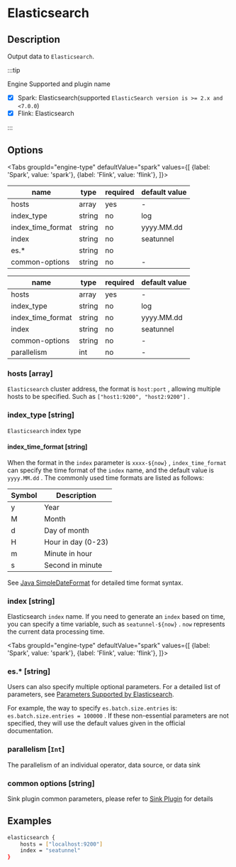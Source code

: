 
# Elasticsearch

## Description

Output data to `Elasticsearch`.

:::tip

Engine Supported and plugin name

* [x] Spark: Elasticsearch(supported `ElasticSearch version is >= 2.x and <7.0.0`)
* [x] Flink: Elasticsearch

:::

## Options

<Tabs
    groupId="engine-type"
    defaultValue="spark"
    values={[
        {label: 'Spark', value: 'spark'},
        {label: 'Flink', value: 'flink'},
    ]}>
<TabItem value="spark">

| name              | type   | required | default value |
| ----------------- | ------ | -------- | ------------- |
| hosts             | array  | yes      | -             |
| index_type        | string | no       | log           |
| index_time_format | string | no       | yyyy.MM.dd    |
| index             | string | no       | seatunnel     |
| es.*              | string | no       |               |
| common-options    | string | no       | -             |

</TabItem>
<TabItem value="flink">

| name              | type   | required | default value |
| ----------------- | ------ | -------- | ------------- |
| hosts             | array  | yes      | -             |
| index_type        | string | no       | log           |
| index_time_format | string | no       | yyyy.MM.dd    |
| index             | string | no       | seatunnel     |
| common-options    | string | no       | -             |
| parallelism       | int    | no       | -             |

</TabItem>
</Tabs>

### hosts [array]

`Elasticsearch` cluster address, the format is `host:port` , allowing multiple hosts to be specified. Such as `["host1:9200", "host2:9200"]` .

### index_type [string]

`Elasticsearch` index type

#### index_time_format [string]

When the format in the `index` parameter is `xxxx-${now}` , `index_time_format` can specify the time format of the `index` name, and the default value is `yyyy.MM.dd` . The commonly used time formats are listed as follows:

| Symbol | Description        |
| ------ | ------------------ |
| y      | Year               |
| M      | Month              |
| d      | Day of month       |
| H      | Hour in day (0-23) |
| m      | Minute in hour     |
| s      | Second in minute   |

See [Java SimpleDateFormat](https://docs.oracle.com/javase/tutorial/i18n/format/simpleDateFormat.html) for detailed time format syntax.

### index [string]

Elasticsearch `index` name. If you need to generate an `index` based on time, you can specify a time variable, such as `seatunnel-${now}` . `now` represents the current data processing time.

<Tabs
    groupId="engine-type"
    defaultValue="spark"
    values={[
        {label: 'Spark', value: 'spark'},
        {label: 'Flink', value: 'flink'},
    ]}>
<TabItem value="spark">

### es.* [string]

Users can also specify multiple optional parameters. For a detailed list of parameters, see [Parameters Supported by Elasticsearch](https://www.elastic.co/guide/en/elasticsearch/hadoop/current/configuration.html#cfg-mapping).

For example, the way to specify `es.batch.size.entries` is: `es.batch.size.entries = 100000` . If these non-essential parameters are not specified, they will use the default values given in the official documentation.

</TabItem>
<TabItem value="flink">

### parallelism [`Int`]

The parallelism of an individual operator, data source, or data sink

</TabItem>
</Tabs>

### common options [string]

Sink plugin common parameters, please refer to [Sink Plugin](common-options.md) for details

## Examples

```bash
elasticsearch {
    hosts = ["localhost:9200"]
    index = "seatunnel"
}
```
